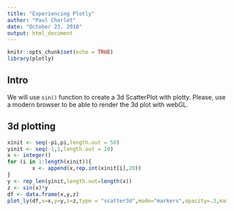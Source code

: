 ```yaml
---
title: "Experiencing Plotly"
author: "Paul Charlet"
date: "October 23, 2018"
output: html_document
---
```


```r
knitr::opts_chunk$set(echo = TRUE)
library(plotly)
```

## Intro

We will use ```sin()``` function to create a 3d ScatterPlot with plotty. Please, use a modern browser to be able to render the 3d plot with webGL.

## 3d plotting

```r
xinit <- seq(-pi,pi,length.out = 50)
yinit <- seq(-1,1,length.out = 20)
x <- integer()
for (i in 1:length(xinit)){
        x <- append(x,rep.int(xinit[i],20))
}
y <- rep_len(yinit,length.out=length(x))
z <- sin(x)*y
df <- data.frame(x,y,z)
plot_ly(df,x=x,y=y,z=z,type = "scatter3d",mode="markers",opacity=.3,marker=list(size=2,color=df$z))
```
